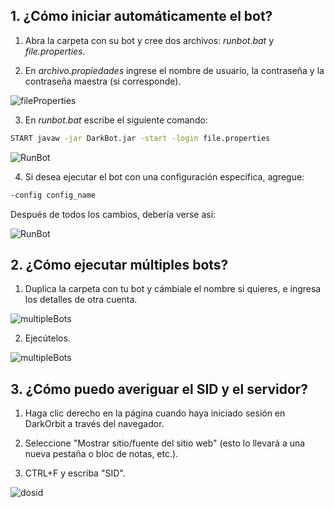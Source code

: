 ## 1. ¿Cómo iniciar automáticamente el bot?

1. Abra la carpeta con su bot y cree dos archivos: *runbot.bat* y *file.properties*.

2. En *archivo.propiedades* ingrese el nombre de usuario, la contraseña y la contraseña maestra (si corresponde).

![fileProperties](public/fileProperties.png)

3. En *runbot.bat* escribe el siguiente comando:

```bash
START javaw -jar DarkBot.jar -start -login file.properties
```

![RunBot](public/RunBot1.png)

4. Si desea ejecutar el bot con una configuración específica, agregue:

```bash
-config config_name
```

Después de todos los cambios, debería verse así:

![RunBot](public/RunBot2.png)

## 2. ¿Cómo ejecutar múltiples bots?

1. Duplica la carpeta con tu bot y cámbiale el nombre si quieres, e ingresa los detalles de otra cuenta.

![multipleBots](public/multipleBots1.png)

2. Ejecútelos.

![multipleBots](public/multipleBots2.png)

## 3. ¿Cómo puedo averiguar el SID y el servidor?
1. Haga clic derecho en la página cuando haya iniciado sesión en DarkOrbit a través del navegador.

2. Seleccione "Mostrar sitio/fuente del sitio web" (esto lo llevará a una nueva pestaña o bloc de notas, etc.).

3. CTRL+F y escriba "SID".

![dosid](public/dosid.png)